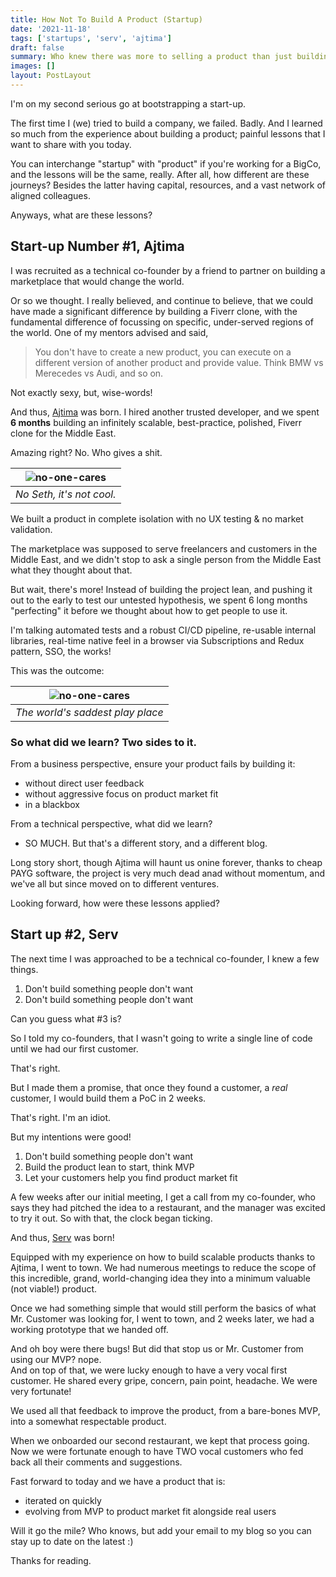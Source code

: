 ```yaml
---
title: How Not To Build A Product (Startup)
date: '2021-11-18'
tags: ['startups', 'serv', 'ajtima']
draft: false
summary: Who knew there was more to selling a product than just building it?
images: []
layout: PostLayout
---
```


I'm on my second serious go at bootstrapping a start-up.

The first time I (we) tried to build a company, we failed. Badly. And I learned so much from the experience about building a product; painful lessons that I want to share with you today.

You can interchange "startup" with "product" if you're working for a BigCo, and the lessons will be the same, really. After all, how different are these journeys? Besides the latter having capital, resources, and a vast network of aligned colleagues.

Anyways, what are these lessons?

## Start-up Number #1, Ajtima

I was recruited as a technical co-founder by a friend to partner on building a marketplace that would change the world.

Or so we thought. I really believed, and continue to believe, that we could have made a significant difference by building a Fiverr clone, with the fundamental difference of focussing on specific, under-served regions of the world. One of my mentors advised and said,

> You don't have to create a new product, you can execute on a different version of another product and provide value. Think BMW vs Merecedes vs Audi, and so on.

Not exactly sexy, but, wise-words!

And thus, [Ajtima][1] was born. I hired another trusted developer, and we spent **6 months** building an infinitely scalable, best-practice, polished, Fiverr clone for the Middle East.

Amazing right? No. Who gives a shit.

| ![no-one-cares](/static/images/wow-thats-really-cool-thats-really-cool.gif) |
| :-------------------------------------------------------------------------: |
|                          _No Seth, it's not cool._                          |

We built a product in complete isolation with no UX testing & no market validation.

The marketplace was supposed to serve freelancers and customers in the Middle East, and we didn't stop to ask a single person from the Middle East what they thought about that.

But wait, there's more! Instead of building the project lean, and pushing it out to the early to test our untested hypothesis, we spent 6 long months "perfecting" it before we thought about how to get people to use it.

I'm talking automated tests and a robust CI/CD pipeline, re-usable internal libraries, real-time native feel in a browser via Subscriptions and Redux pattern, SSO, the works!

This was the outcome:

| ![no-one-cares](/static/images/six-flags-new-orleans.jpeg) |
| :--------------------------------------------------------: |
|              _The world's saddest play place_              |

### So what did we learn? Two sides to it.

From a business perspective, ensure your product fails by building it:

- without direct user feedback
- without aggressive focus on product market fit
- in a blackbox

From a technical perspective, what did we learn?

- SO MUCH. But that's a different story, and a different blog.

Long story short, though Ajtima will haunt us onine forever, thanks to cheap PAYG software, the project is very much dead anad without momentum, and we've all but since moved on to different ventures.

Looking forward, how were these lessons applied?

## Start up #2, Serv

The next time I was approached to be a technical co-founder, I knew a few things.

1. Don't build something people don't want
2. Don't build something people don't want

Can you guess what #3 is?

So I told my co-founders, that I wasn't going to write a single line of code until we had our first customer.

That's right.

But I made them a promise, that once they found a customer, a _real_ customer, I would build them a PoC in 2 weeks.

That's right. I'm an idiot.

But my intentions were good!

1. Don't build something people don't want
2. Build the product lean to start, think MVP
3. Let your customers help you find product market fit

A few weeks after our initial meeting, I get a call from my co-founder, who says they had pitched the idea to a restaurant, and the manager was excited to try it out. So with that, the clock began ticking.

And thus, [Serv][2] was born!

Equipped with my experience on how to build scalable products thanks to Ajtima, I went to town. We had numerous meetings to reduce the scope of this incredible, grand, world-changing idea they into a minimum valuable (not viable!) product.

Once we had something simple that would still perform the basics of what Mr. Customer was looking for, I went to town, and 2 weeks later, we had a working prototype that we handed off.

And oh boy were there bugs! But did that stop us or Mr. Customer from using our MVP? nope.  
And on top of that, we were lucky enough to have a very vocal first customer. He shared every gripe, concern, pain point, headache. We were very fortunate!

We used all that feedback to improve the product, from a bare-bones MVP, into a somewhat respectable product.

When we onboarded our second restaurant, we kept that process going. Now we were fortunate enough to have TWO vocal customers who fed back all their comments and suggestions.

Fast forward to today and we have a product that is:

- iterated on quickly
- evolving from MVP to product market fit alongside real users

Will it go the mile? Who knows, but add your email to my blog so you can stay up to date on the latest :)

Thanks for reading.

[1]: https://ajtima.com
[2]: https://getserv.io

